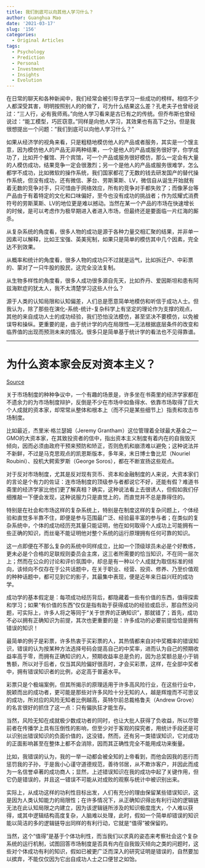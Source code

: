 ```yaml
---
title: 我们到底可以向其他人学习什么？
author: Guanghua Mao
date: '2021-03-17'
slug: '156'
categories:
  - Original Articles
tags:
  - Psychology
  - Prediction
  - Personal
  - Investment
  - Insights
  - Evolution
---
```


在日常的聊天和各种新闻中，我们经常会被引导去学习一些成功的榜样。相信不少人都深受其害，明明按照别人的的做了，可为什么结果这么差？孔老夫子也曾经说过：“三人行，必有我师焉。”向他人学习看来是古已有之的传统。但乔布斯也曾经说过：“能工模型，巧匠窃意。”同样是向他人学习，其效果也有高下之分。但是我很想提出一个问题：“我们到底可以向他人学习什么？”


如果从经济学的视角来看，只是粗糙地模仿他人的产品或者服务，其实是一个馊主意，因为模仿他人的产品无非两种结果，一个是他人的产品或服务很好学，你学成功了，比如开个餐馆、开个宾馆，可一个产品或服务很好模仿，那么一定会有大量的人模仿成功，结果竞争一定会很激烈；另一个是他人的产品或服务很难学，怎么都学不成功，比如微软的操作系统，我们国家都花了无数的钱去研发国产的替代操作系统，但没有成功，还有微信、茅台、劳斯莱斯、LV，微信自从诞生开始就有着无数的竞争对手，只可惜由于网络效应，所有的竞争对手都失败了；而像茅台等产品由于有着特定的文化和口味偏好，至今也没有成功的挑战者；作为炫耀式消费符号的劳斯莱斯、LV的地位更是难以撼动。当然在某一个产品的市场在快速增长的时候，是可以考虑作为极早期进入者进入市场，但最终还是要面临一片红海的厮杀。

从复杂系统的角度看，很多人物的成功是源于各种力量交相汇聚的结果，并非单一因素可以解释，比如王宝强、英美宪制，如果只是简单的模仿其中几个因素，完全达不到效果。

从概率和统计的角度看，很多人物的成功只不过就是运气，比如拆迁户、中彩票的、蒙对了一只牛股的股民，这完全没法复制。

从生物多样性的角度看，很多人成功很多源自先天，比如乔丹、爱因斯坦和患有阿兹海默症的犹太人，我不太清楚学习这些人什么？

源于人类的认知局限和认知偏差，人们总是愿意简单地模仿和听信于成功人士。但我认为，除了那些在演化-系统-统计-复杂科学上有坚定的理论作为支撑的观点，其他的来自成功人士的成功经验，我们恐怕没法模仿，甚至坚决不要模仿，以免被误导和操纵。更重要的是，由于统计学的内在局限性---无法根据底层条件的改变和临界值的出现而预测未来的情况。很多只是简单基于统计学的看法也不见得靠谱。

---

# 为什么资本家会反对资本主义？

[Source](http://headsalon.org/archives/3371.html)

关于市场制度的种种争议中，一个有趣的场景是，许多坐在书斋里的经济学家都在不遗余力的为市场制度辩护，反倒是不少在市场中如鱼得水、依靠市场取得了巨大个人成就的资本家，却常常从整体和根本上（而不只是某些细节上）指责和攻击市场制度。

比如最近，杰里米·格兰瑟姆（Jeremy Grantham）这位管理着全球最大基金之一GMO的大资本家，在其致投资者的信中，指出资本主义制度有着内在的自我毁灭倾向，因而必须由政府干预来预防和矫正，否则危机和崩溃难以避免；这种说法并不新鲜，不过是马克思观点的凯恩斯版本，多年来，末日博士鲁比尼（Nouriel Roubini）、投机大鳄索罗斯（George Soros），都在不断宣扬这些观点。

对于反对市场制度，尤其是反对现有货币、资本和金融制度的人来说，大资本家们的言论是个有力的佐证：连市场制度的顶级参与者都说它不好，还能有假？难道书斋里的经济学家比他们更了解真相？确实，这种说法看上去很诱人，但假如我们仔细推敲一下便会发现，这种说服力只是直觉上的，而直觉并不总是靠得住的。

特别是在社会和市场这样的复杂系统上，特别是在制度这样的复杂问题上，个体经验和直觉多半靠不住，即便是参与范围最广泛、经验最丰富的参与者；在类似的复杂系统中，个体的成功经历充其量只能证明，他在如何取得个人成功上可能拥有一些正确的知识，而丝毫不能证明他对整个系统的运行原理拥有任何可靠的知识。

这一点即便在不那么复杂的系统中同样成立，比如一个顶级球员未必是个好教练，更未必是个合格的足联规则委员会主席，这三者所需要的恰当知识，不在同一层次上；然而在公众的讨论和评价氛围中，却总是有一种以个人成就为取信标准的倾向，该倾向不仅存在于公共话题中，在关于职业、经营、投资、修养、乃至价值观的种种话题中，都可见到它的影子，其最集中表现，便是近年来日益兴旺的成功学。

成功学的基本假定是：每项成功经历背后，都隐藏着一些有价值的东西，值得探索和学习；如果“有价值的东西”仅仅是指有助于获得成功的经验或启示，那自然没问题，可实际上，许多人将之等同于“关于世界的正确知识”，那就错了；首先，成功不必以拥有正确知识为前提，其次也更重要的是：许多成功的必要前提恰恰是拥有错误的知识！

最简单的例子是彩票，许多热衷于买彩票的人，其热情都来自对中奖概率的错误知识，错误的认为按某种方法选择号码会提高自己的中奖率，进而认为自己的预期收益率高于零，而拥有正确知识的人，预期收益率总是负的，因为总奖额总是小于销售额，所以对于后者，仅当其风险偏好很高时，才会买彩票，这样，在全部中奖者中，拥有错误知识者的比例，必定高于普遍水平。

彩票只是个极端案例，但其所揭示的原理适用于许多高风险行业，在这些行业中，脱颖而出的成功者，更可能是那些对许多风险十分无知的人，越是辉煌而不可思议的成功，所对应的风险无知者比例越高，英特尔前总裁格鲁夫（Andrew Grove）的名言很好的抓住了这一点：只有偏执狂才能生存。

当然，风险无知在成就极少数成功者的同时，也让大批人获得了负收益，所以尽管前者在传播学上具有压倒性的影响，但至少对于客观的探究者，用统计手段还是可以识别出错误知识的负面价值的，这没错，然而，还有另一类错误知识，它对成功的正面影响甚至在整体上都不会消除，因而其正确性完全不能用成功来衡量。

比如，我错误的认为，我的一举一动都会被全知的上帝看到，而他会因我的恶行而惩罚我的子孙，于是我小心谨守道德规范，善待邻居，从不欺诈客户，并因此而成为一名信誉卓著的成功商人；显然，上述错误知识在我的成功中起了关键作用，但它仍是错误的，并且这一错误不可能从对成败的观察与统计中被识别出来。

实际上，从成功这样的功利性目标出发，人们有充分的理由保留某些错误知识，这是因为人类认知能力的局限性；在许多情况下，从正确知识得出有利行动的逻辑链无法在此认知局限之内建立，因为该逻辑链所涉及的知识极度庞大，个人难以获得，或其中逻辑结构高度复杂，人脑难以处理，此时，假如一个简单却错误的知识能以简洁的多的逻辑链导出同样的有利行动，它就是“值得”被保留的。

当然，这个“值得”是基于个体功利性，而当我们以求真的姿态来考察社会这个复杂系统的运行机制，试图回答市场制度是否具有内在自我毁灭倾向之类的问题时，这些对个体成功有利的知识，假如已被更广泛而深入的研究证明是错误的，自然要加以摈弃，不能仅仅因为它出自成功人士之口便甘之如饴。











